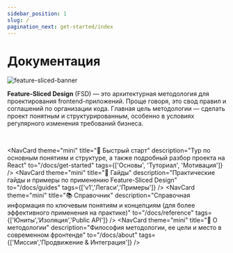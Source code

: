 ```yaml
---
sidebar_position: 1
slug: /
pagination_next: get-started/index
---
```


# Документация

![feature-sliced-banner](/img/banner.jpg)

**Feature-Sliced Design** (FSD) — это архитектурная методология для проектирования frontend-приложений. Проще говоря, это свод правил и соглашений по организации кода. Главная цель методологии — сделать проект понятным и структурированным, особенно в условиях регулярного изменения требований бизнеса.


<NavCard
    theme="primary"
    Icon="🍰"
    title="Новичок в FSD?" 
    description="Изучите основы и краткий обзор методологии"
    to="/docs/get-started/overview"
/>

<br />

<NavCard
    theme="mini"
    title="🚀 Быстрый старт"
    description="Тур по основным понятиям и структуре, а также подробный разбор проекта на React"
    to="/docs/get-started"
    tags={['Основы', 'Туториал', 'Мотивация']}
/>
<NavCard
    theme="mini"
    title="🎯 Гайды"
    description="Практические гайды и примеры по применению Feature-Sliced Design"
    to="/docs/guides"
    tags={['v1','Легаси','Примеры']}
/>
<NavCard
    theme="mini"
    title="📚 Справочник"
    description="Справочная информация по ключевым понятиям и концепциям (для более эффективного применения на практике)"
    to="/docs/reference"
    tags={['Юниты','Изоляция','Public API']}
/>
<NavCard
    theme="mini"
    title="🍰 О методологии"
    description="Философия методологии, ее цели и место в современном фронтенде"
    to="/docs/about"
    tags={['Миссия','Продвижение & Интеграция']}
/>
